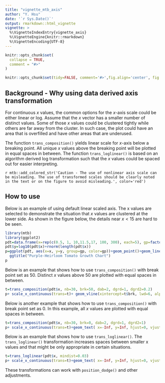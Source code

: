 ---
title: "vignette_mtb_axis"
author: "Y. Hsu"
date: '`r Sys.Date()`'
output: rmarkdown::html_vignette
vignette: >
  %\VignetteIndexEntry{vignette_axis}
  %\VignetteEngine{knitr::rmarkdown}
  %\VignetteEncoding{UTF-8}
---

```{r, include = FALSE}
knitr::opts_chunk$set(
  collapse = TRUE,
  comment = "#>"
)
```

```{r setup, echo=FALSE, message=FALSE}
knitr::opts_chunk$set(tidy=FALSE, comment='#>',fig.align='center', fig.width = 7)
```

## Background - Why using data derived axis transformation

For continuous $x$ values, the common options for the $x$-axis scale could be either linear or log.  Assume that the $x$ vector has a smaller number of distinct values. Some of those $x$ values could be clustered tightly while others are far away from the cluster. In such case, the plot could have an area that is overfilled and have other areas that are underused. 

The function `trans_composition()` yields linear scale for $x$-axis below a breaking point. All unique $x$ values above the breaking point will be plotted in equal spaces in between. The function `trans_loglinear()` is based on an algorithm derived log transformation such that the $x$ values could be spaced out for easier interpreting.

`r mtb::add_colored_str('Caution - The use of nonlinear axis scale can be misleading. The use of transformed scales should be clearly noted in the text or on the figure to avoid misleading.', color='red')`

## How to use

Below is an example of using default linear scaled axis. The x values are selected to demonstrate the situation that $x$ values are clustered at the lower side. As shown in the figure below, the details near $x<15$ are hard to be seen.


```{r}
library(mtb)
library(ggplot2)
pdt=data.frame(x=rep(c(0.5, 1, 10,11.5,17, 100, 300), each=5), gp=factor(rep(seq(1,5),7)))
pdt$y=log10(pdt$x)+rnorm(length(pdt$x))
p=ggplot(pdt, aes(x=x, y=y, group=gp, color=gp))+geom_point()+geom_line()+
  ggtitle("Purple-Heirloom Tomato Growth Chart")
p
```

Below is an example that shows how to use `trans_composition()` with break point set as 50. 
Distinct $x$ values above 50 are plotted with equal spaces in between. 


```{r}
t=trans_composition(pdt$x, nb=30, brk=50, dab=2, dgrd=1, dgrd2=0.2) 
p+ scale_x_continuous(trans=t)+ geom_vline(xintercept=t$brk, lwd=6, alpha=0.5, color='lightgray')+ geom_text( x=-Inf, y=Inf, hjust=0, vjust=1, label='Caution: X-axis scale is not linear above 50', color='darkred')

```
Below is another example that shows how to use `trans_composition()` with break point set as 0. 
In this example, all $x$ values are plotted with equal spaces in between.

```{r}
t=trans_composition(pdt$x, nb=30, brk=0, dab=2, dgrd=1, dgrd2=1) 
p+ scale_x_continuous(trans=t)+geom_text( x=-Inf, y=Inf, hjust=0, vjust=1, label='Caution: X-axis scale is not linear', color='darkred')

```
Below is an example that shows how to use `trans_loglinear()`.
The `trans_loglinear()` transformation increases spaces between smaller x values and that might be only appropriate in certain situations.

```{r}
t=trans_loglinear(pdt$x, mindist=0.03) 
p+ scale_x_continuous(trans=t)+geom_text( x=-Inf, y=Inf, hjust=0, vjust=1, label='Caution: X-axis scale is not linear', color='darkred')
```

These transformations can work with `position_dodge()` and other adjustments.



